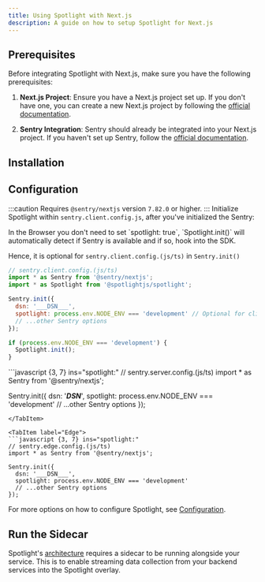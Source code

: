 ```yaml
---
title: Using Spotlight with Next.js
description: A guide on how to setup Spotlight for Next.js
---
```



## Prerequisites

Before integrating Spotlight with Next.js, make sure you have the following prerequisites:

1. **Next.js Project**: Ensure you have a Next.js project set up. If you don't have one, you can create a new Next.js project by following the <a href="https://nextjs.org/docs/getting-started/installation" target="_blank">official documentation</a>.

2. **Sentry Integration**: Sentry should already be integrated into your Next.js project. If you haven't set up Sentry, follow the <a href="https://docs.sentry.io/platforms/javascript/guides/nextjs/" target="_blank">official documentation</a>.


## Installation

<InstallCommand />

## Configuration

:::caution
  Requires `@sentry/nextjs` version `7.82.0` or higher.
:::
Initialize Spotlight within `sentry.client.config.js`, after you've initialized the Sentry:

<Tabs>

<TabItem label="Client">
In the Browser you don't need to set `spotlight: true`, `Spotlight.init()` will automatically detect if Sentry is available and if so, hook into the SDK.

Hence, it is optional for `sentry.client.config.(js/ts)` in `Sentry.init()`
```javascript {3, 10-12}
// sentry.client.config.(js/ts)
import * as Sentry from '@sentry/nextjs';
import * as Spotlight from '@spotlightjs/spotlight';

Sentry.init({
  dsn: '___DSN___',
  spotlight: process.env.NODE_ENV === 'development' // Optional for client
  // ...other Sentry options
});

if (process.env.NODE_ENV === 'development') {
  Spotlight.init();
}
```
</TabItem>

<TabItem label="Server">
```javascript {3, 7} ins="spotlight:"
// sentry.server.config.(js/ts)
import * as Sentry from '@sentry/nextjs';

Sentry.init({
  dsn: '___DSN___',
  spotlight: process.env.NODE_ENV === 'development'
  // ...other Sentry options
});
```
</TabItem>

<TabItem label="Edge">
```javascript {3, 7} ins="spotlight:"
// sentry.edge.config.(js/ts)
import * as Sentry from '@sentry/nextjs';

Sentry.init({
  dsn: '___DSN___',
  spotlight: process.env.NODE_ENV === 'development'
  // ...other Sentry options
});
```
</TabItem>

</Tabs>

For more options on how to configure Spotlight, see [Configuration](/reference/configuration/).



## Run the Sidecar

Spotlight's [architecture](/architecture/) requires a sidecar to be running alongside your service. This is to enable streaming data collection from your backend services into the Spotlight overlay.


<CardGrid>
  <LinkCard title="Vite" href="/sidecar/vite/" />
  <LinkCard title="Webpack" href="/sidecar/webpack/" />
  <LinkCard title="Other" href="/sidecar/npx/" />
</CardGrid>

